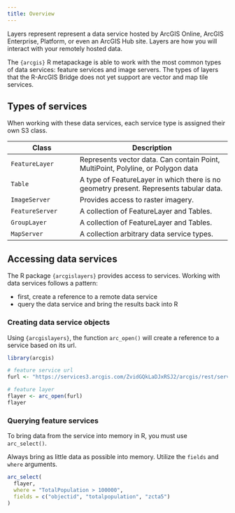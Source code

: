 ```yaml
---
title: Overview
---
```


Layers represent represent a data service hosted by ArcGIS Online, ArcGIS Enterprise, Platform, or even an ArcGIS Hub site. Layers are how you will interact with your remotely hosted data. 

The `{arcgis}` R metapackage is able to work with the most common types of data services: feature services and image servers. The types of layers that the R-ArcGIS Bridge does not yet support are vector and map tile services. 


## Types of services 

When working with these data services, each service type is assigned their own S3 class. 


| Class | Description |
| ----- | ----------- |
| `FeatureLayer` | Represents vector data. Can contain Point, MultiPoint, Polyline, or Polygon data | 
| `Table` | A type of FeatureLayer in which there is no geometry present. Represents tabular data. | 
| `ImageServer` | Provides access to raster imagery.  | 
| `FeatureServer` | A collection of FeatureLayer and Tables. | 
| `GroupLayer` | A collection of FeatureLayer and Tables. | 
| `MapServer` | A collection arbitrary data service types. | 

## Accessing data services

The R package `{arcgislayers}` provides access to services. Working with data services follows a pattern:

- first, create a reference to a remote data service
- query the data service and bring the results back into R

### Creating data service objects

Using `{arcgislayers}`, the function `arc_open()` will create a reference to a service based on its url. 

```r
library(arcgis)

# feature service url
furl <- "https://services3.arcgis.com/ZvidGQkLaDJxRSJ2/arcgis/rest/services/PLACES_LocalData_for_BetterHealth/FeatureServer/4"

# feature layer
flayer <- arc_open(furl)
flayer
```

### Querying feature services 

To bring data from the service into memory in R, you must use `arc_select()`. 


:::{.callout-tip}
Always bring as little data as possible into memory. Utilize the `fields` and `where` arguments. 
:::

```r
arc_select(
  flayer,
  where = "TotalPopulation > 100000",
  fields = c("objectid", "totalpopulation", "zcta5")
)
```

